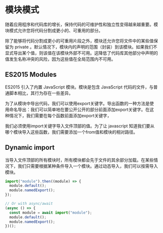 # 模块模式

随着应用程序和代码库的增长，保持代码的可维护性和独立性变得越来越重要。模块模式允许您将代码分割成更小的、可重用的部分。

除了能够将代码分割成更小的可重用片段之外，模块还允许您将文件中的某些值保留为 private 。默认情况下，模块内的声明的范围（封装）到该模块。如果我们不显式导出某个值，则该值在该模块外部不可用。这降低了代码库其他部分中声明的值发生名称冲突的风险，因为这些值在全局范围内不可用。

## ES2015 Modules

ES2015 引入了内置 JavaScript 模块。模块是包含 JavaScript 代码的文件，与普通脚本相比，其行为存在一些差异。

为了从模块中导出代码，我们可以使用export关键字。导出函数的一种方法是使用命名导出：我们可以简单地在要公开公开的部分前面添加export关键字。在这种情况下，我们需要在每个函数前面添加export关键字，

我们必须使用import关键字导入文件顶部的值。为了让 javascript 知道我们要从哪个模块导入这些函数，我们需要添加一个from值和模块的相对路径。

## Dynamic import

当导入文件顶部的所有模块时，所有模块都会先于文件的其余部分加载。在某些情况下，我们只需要根据某种条件导入一个模块。通过动态导入，我们可以按需导入模块。

``` javascript
import("module").then((module) => {
  module.default();
  module.namedExport();
});

// Or with async/await
(async () => {
  const module = await import("module");
  module.default();
  module.namedExport();
})();
```